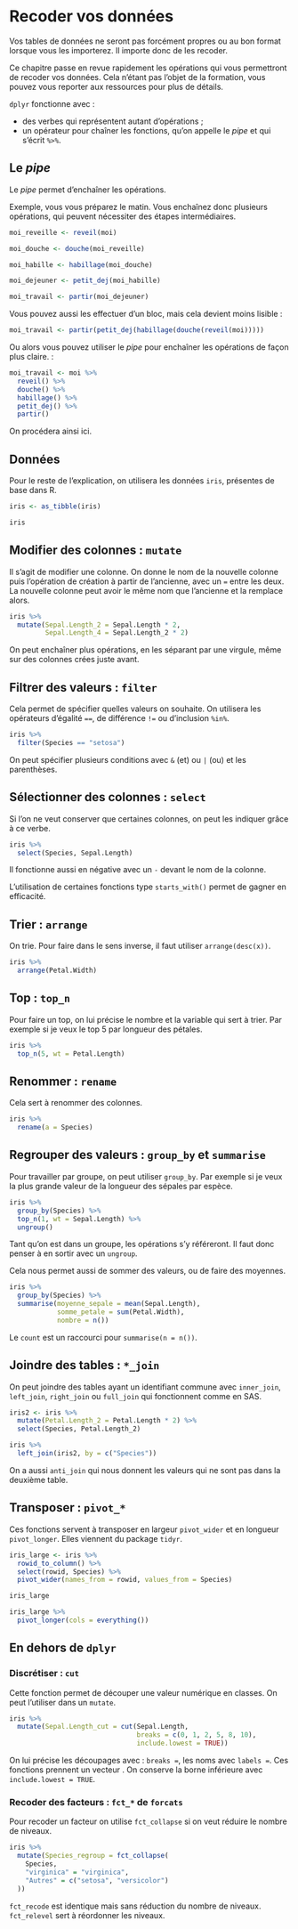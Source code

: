 
# Recoder vos données {#prep_data}

Vos tables de données ne seront pas forcément propres ou au bon format lorsque vous les importerez.
Il importe donc de les recoder.

Ce chapitre passe en revue rapidement les opérations qui vous permettront de recoder vos données. Cela n'étant pas l'objet de la formation, vous pouvez vous reporter aux ressources pour plus de détails.

`dplyr` fonctionne avec :

+ des verbes qui représentent autant d'opérations ;
+ un opérateur pour chaîner les fonctions, qu'on appelle le *pipe* et qui s'écrit `%>%`.

## Le *pipe*

Le *pipe* permet d'enchaîner les opérations.

Exemple, vous vous préparez le matin. Vous enchaînez donc plusieurs opérations, qui peuvent nécessiter des étapes intermédiaires.

```r
moi_reveille <- reveil(moi)

moi_douche <- douche(moi_reveille)

moi_habille <- habillage(moi_douche)

moi_dejeuner <- petit_dej(moi_habille)

moi_travail <- partir(moi_dejeuner)
```

Vous pouvez aussi les effectuer d'un bloc, mais cela devient moins lisible :

```r
moi_travail <- partir(petit_dej(habillage(douche(reveil(moi)))))
```

Ou alors vous pouvez utiliser le *pipe* pour enchaîner les opérations de façon plus claire. :

```r
moi_travail <- moi %>% 
  reveil() %>% 
  douche() %>% 
  habillage() %>% 
  petit_dej() %>% 
  partir()
```

On procédera ainsi ici.

## Données

Pour le reste de l'explication, on utilisera les données `iris`, présentes de base dans R.

```r
iris <- as_tibble(iris)

iris
```

## Modifier des colonnes : `mutate`

Il s'agit de modifier une colonne. On donne le nom de la nouvelle colonne puis l'opération de création à partir de l'ancienne, avec un `=` entre les deux. La nouvelle colonne peut avoir le même nom que l'ancienne et la remplace alors.

```r
iris %>% 
  mutate(Sepal.Length_2 = Sepal.Length * 2,
         Sepal.Length_4 = Sepal.Length_2 * 2)
```

On peut enchaîner plus opérations, en les séparant par une virgule, même sur des colonnes crées juste avant.

## Filtrer des valeurs : `filter`

Cela permet de spécifier quelles valeurs on souhaite. On utilisera les opérateurs d'égalité `==`, de différence `!=` ou d'inclusion `%in%`.

```r
iris %>% 
  filter(Species == "setosa")
```

On peut spécifier plusieurs conditions avec `&` (et) ou `|` (ou) et les parenthèses.

## Sélectionner des colonnes : `select`

Si l'on ne veut conserver que certaines colonnes, on peut les indiquer grâce à ce verbe.

```r
iris %>% 
  select(Species, Sepal.Length)
```


Il fonctionne aussi en négative avec un `-` devant le nom de la colonne.

L'utilisation de certaines fonctions type `starts_with()` permet de gagner en efficacité.

## Trier : `arrange`

On trie. Pour faire dans le sens inverse, il faut utiliser `arrange(desc(x))`.

```r
iris %>% 
  arrange(Petal.Width)
```

## Top : `top_n`

Pour faire un top, on lui précise le nombre et la variable qui sert à trier. Par exemple si je veux le top 5 par longueur des pétales.

```r
iris %>% 
  top_n(5, wt = Petal.Length)
```

## Renommer : `rename`

Cela sert à renommer des colonnes.

```r
iris %>% 
  rename(a = Species)
```


## Regrouper des valeurs : `group_by` et `summarise`

Pour travailler par groupe, on peut utiliser `group_by`. Par exemple si je veux la plus grande valeur de la longueur des sépales par espèce.

```r
iris %>% 
  group_by(Species) %>% 
  top_n(1, wt = Sepal.Length) %>% 
  ungroup()
```

Tant qu'on est dans un groupe, les opérations s'y référeront. Il faut donc penser à en sortir avec un `ungroup`.

Cela nous permet aussi de sommer des valeurs, ou de faire des moyennes.

```r
iris %>% 
  group_by(Species) %>% 
  summarise(moyenne_sepale = mean(Sepal.Length),
            somme_petale = sum(Petal.Width),
            nombre = n())
```

Le `count` est un raccourci pour `summarise(n = n())`.

## Joindre des tables : `*_join`

On peut joindre des tables ayant un identifiant commune avec `inner_join`, `left_join`, `right_join` ou `full_join` qui fonctionnent comme en SAS.

```r
iris2 <- iris %>% 
  mutate(Petal.Length_2 = Petal.Length * 2) %>% 
  select(Species, Petal.Length_2)

iris %>% 
  left_join(iris2, by = c("Species"))
```

On a aussi `anti_join` qui nous donnent les valeurs qui ne sont pas dans la deuxième table.

## Transposer : `pivot_*`

Ces fonctions servent à transposer en largeur `pivot_wider` et en longueur `pivot_longer`. Elles viennent du package `tidyr`.

```r
iris_large <- iris %>% 
  rowid_to_column() %>% 
  select(rowid, Species) %>% 
  pivot_wider(names_from = rowid, values_from = Species)

iris_large

iris_large %>% 
  pivot_longer(cols = everything())
```


## En dehors de `dplyr`

### Discrétiser : `cut`

Cette fonction permet de découper une valeur numérique en classes. On peut l'utiliser dans un `mutate`.

```r
iris %>% 
  mutate(Sepal.Length_cut = cut(Sepal.Length, 
                                breaks = c(0, 1, 2, 5, 8, 10),
                                include.lowest = TRUE))
```

On lui précise les découpages avec : `breaks =`, les noms avec `labels = `. Ces fonctions prennent un vecteur . On conserve la borne inférieure avec `include.lowest = TRUE`.

### Recoder des facteurs : `fct_*` de `forcats`

Pour recoder un facteur on utilise `fct_collapse` si on veut réduire le nombre de niveaux.

```r
iris %>%
  mutate(Species_regroup = fct_collapse(
    Species,
    "virginica" = "virginica",
    "Autres" = c("setosa", "versicolor")
  ))
```


`fct_recode` est identique mais sans réduction du nombre de niveaux. `fct_relevel` sert à réordonner les niveaux.